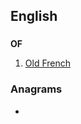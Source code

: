 {{also|of|of-}}
==English==

==={{initialism}}===
'''OF'''

# [[Old French]]

===Anagrams===
* {{alphagram|[[fo#English|fo]]}}